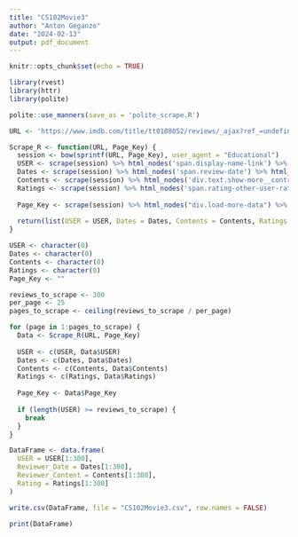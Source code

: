 ```yaml
---
title: "CS102Movie3"
author: "Anton Geganzo"
date: "2024-02-13"
output: pdf_document
---
```


```r
knitr::opts_chunk$set(echo = TRUE)
```

```r
library(rvest)
library(httr)
library(polite)
```

```r
polite::use_manners(save_as = 'polite_scrape.R')
```

```r
URL <- 'https://www.imdb.com/title/tt0108052/reviews/_ajax?ref_=undefined&paginationKey=%s'
```

```r
Scrape_R <- function(URL, Page_Key) {
  session <- bow(sprintf(URL, Page_Key), user_agent = "Educational")
  USER <- scrape(session) %>% html_nodes('span.display-name-link') %>% html_text()
  Dates <- scrape(session) %>% html_nodes('span.review-date') %>% html_text()
  Contents <- scrape(session) %>% html_nodes('div.text.show-more__control') %>% html_text()
  Ratings <- scrape(session) %>% html_nodes('span.rating-other-user-rating') %>% html_text()
  
  Page_Key <- scrape(session) %>% html_nodes("div.load-more-data") %>% html_attr("data-key")
  
  return(list(USER = USER, Dates = Dates, Contents = Contents, Ratings = Ratings, Page_Key = Page_Key))
}
```

```r
USER <- character(0)
Dates <- character(0)
Contents <- character(0)
Ratings <- character(0)
Page_Key <- ""
```

```r
reviews_to_scrape <- 300
per_page <- 25
pages_to_scrape <- ceiling(reviews_to_scrape / per_page)
```

```r
for (page in 1:pages_to_scrape) {
  Data <- Scrape_R(URL, Page_Key)
  
  USER <- c(USER, Data$USER)
  Dates <- c(Dates, Data$Dates)
  Contents <- c(Contents, Data$Contents)
  Ratings <- c(Ratings, Data$Ratings)
  
  Page_Key <- Data$Page_Key
  
  if (length(USER) >= reviews_to_scrape) {
    break
  }
}
```

```r
DataFrame <- data.frame(
  USER = USER[1:300],
  Reviewer_Date = Dates[1:300],
  Reviewer_Content = Contents[1:300],
  Rating = Ratings[1:300]
)
```

```r
write.csv(DataFrame, file = "CS102Movie3.csv", row.names = FALSE)
```

```r
print(DataFrame)
```
